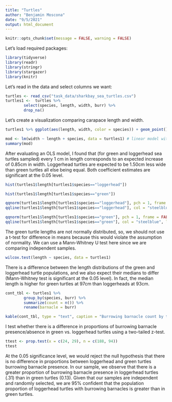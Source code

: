 ```yaml
---
title: "Turtles"
author: "Benjamin Moscona"
date: "9/5/2021"
output: html_document
---
```


```r
knitr::opts_chunk$set(message = FALSE, warning = FALSE)
```

Let's load required packages:
```r
library(tidyverse)
library(readr)
library(stringr)
library(stargazer)
library(knitr)
```

Let's read in the data and select columns we want:
```r
turtles <- read_csv("task_data/sharkbay_sea_turtles.csv")
turtles1 <-  turtles %>%
        select(species, length, width, burr) %>%
        drop_na()
```

Let's create a visualization comparing carapace length and width.

```r
turtles1 %>% ggplot(aes(length, width, color = species)) + geom_point() + ggtitle("Sea Turtle Carapace Length vs. Width")
```

```r
mod <- lm(width ~ length + species, data = turtles1) # linear model with width as the dependent variable
summary(mod)
```
After evaluating an OLS model, I found that (for green and loggerhead sea turtles sampled) every 1 cm in length corresponds to an expected increase of 0.85cm in width. Loggerhead turtles are expected to be 1.50cm less wide than green turtles all else being equal. Both coefficient estimates are significant at the 0.05 level. 

```r
hist(turtles1$length[turtles1$species=="loggerhead"])

hist(turtles1$length[turtles1$species=="green"])

qqnorm(turtles1$length[turtles1$species=="loggerhead"], pch = 1, frame = FALSE)
qqline(turtles1$length[turtles1$species=="loggerhead"], col = "steelblue", lwd = 2)

qqnorm(turtles1$length[turtles1$species=="green"], pch = 1, frame = FALSE)
qqline(turtles1$length[turtles1$species=="green"], col = "steelblue", lwd = 2)
```
The green turtle lengths are not normally distributed, so, we should not use a t-test for difference in means because this would violate the assumption of normality. We can use a Mann-Whitney U test here since we are comparing independent samples.

```r
wilcox.test(length ~ species, data = turtles1)
```
There is a difference between the length distributions of the green and loggerhead turtle populations, and we also expect their medians to differ (Mann-Whitney test is significant at the 0.05 level). In fact, the median length is higher for green turtles at 97cm than loggerheads at 93cm.

```r
cont_tbl <- turtles1 %>%
        group_by(species, burr) %>%
        summarize(count = n()) %>%
        rename(barnacle = burr)

kable(cont_tbl, type = "text", caption = "Burrowing barnacle count by turtle species")

```

I test whether there is a difference in proportions of burrowing barnacle presence/absence in green vs. loggerhead turtles using a two-tailed z-test.

```r
ttest <- prop.test(x = c(24, 29), n = c(188, 94))
ttest
```

At the 0.05 significance level, we would reject the null hypothesis that there is no difference in proportions between loggerhead and green turtles burrowing barnacle presence. In our sample, we observe that there is a greater proportion of burrowing barnacle presence in loggerhead turtles (.31) than in green turtles (0.13). Given that our samples are independent and randomly selected, we are 95% confident that the population proportion of loggerhead turtles with burrowing barnacles is greater than in green turtles.
